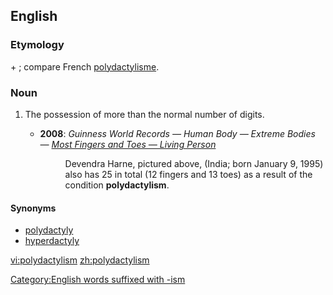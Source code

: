 ==English==

===Etymology===
{{etyl|grc|en}} {{term|πολύς||many|tr=poly|lang=grc}} + {{term|δάκτυλος||finger|tr=daktylos|lang=grc}}; compare French [[polydactylisme]].

===Noun===
{{en-noun}}

# {{context|anatomy|lang=en}} The possession of more than the normal number of digits.
#* '''2008''': ''Guinness World Records — Human Body — Extreme Bodies — [http://www.guinnessworldrecords.com/records/human_body/extreme_bodies/most_fingers_and_toes_-_living_person.aspx Most Fingers and Toes — Living Person]''
#*: Devendra Harne, pictured above, (India; born January 9, 1995) also has 25 in total (12 fingers and 13 toes) as a result of the condition '''polydactylism'''.

====Synonyms====
* [[polydactyly]]
* [[hyperdactyly]]

[[Category:English words suffixed with -ism]]

[[vi:polydactylism]]
[[zh:polydactylism]]